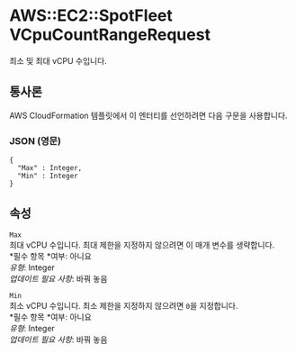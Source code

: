 # AWS::EC2::SpotFleet VCpuCountRangeRequest

최소 및 최대 vCPU 수입니다.

## 통사론

AWS CloudFormation 템플릿에서 이 엔터티를 선언하려면 다음 구문을 사용합니다.

### JSON (영문)

```
{
  "Max" : Integer,
  "Min" : Integer
}
```

## 속성

`Max`  
최대 vCPU 수입니다. 최대 제한을 지정하지 않으려면 이 매개 변수를 생략합니다.  
*필수 항목 *여부: 아니요  
_유형_: Integer  
_업데이트 필요 사항_: 바꿔 놓음

`Min`  
최소 vCPU 수입니다. 최소 제한을 지정하지 않으려면 `0`을 지정합니다.  
*필수 항목 *여부: 아니요  
_유형_: Integer  
_업데이트 필요 사항_: 바꿔 놓음
